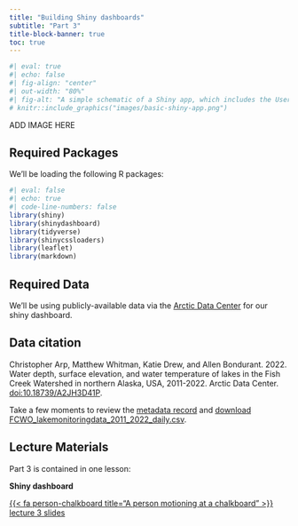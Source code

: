 ```yaml
---
title: "Building Shiny dashboards"
subtitle: "Part 3"
title-block-banner: true
toc: true
---
```


```r
#| eval: true 
#| echo: false
#| fig-align: "center"
#| out-width: "80%" 
#| fig-alt: "A simple schematic of a Shiny app, which includes the User Interface (UI, colored in blue) and the Server (colored in orange). The UI creates what the user will see and interact with, while the server builds the outputs that react and update based on user inputs."
# knitr::include_graphics("images/basic-shiny-app.png")
```

::: {.center-text .body-text-s .gray-text}
ADD IMAGE HERE
:::

## Required Packages

We'll be loading the following R packages: 

```r
#| eval: false
#| echo: true
#| code-line-numbers: false
library(shiny)
library(shinydashboard)
library(tidyverse)
library(shinycssloaders)
library(leaflet)
library(markdown)
```

## Required Data

We'll be using publicly-available data via the [Arctic Data Center](https://arcticdata.io/catalog) for our shiny dashboard.

::: {.callout-note icon=false}
## Data citation
Christopher Arp, Matthew Whitman, Katie Drew, and Allen Bondurant. 2022. Water depth, surface elevation, and water temperature of lakes in the Fish Creek Watershed in northern Alaska, USA, 2011-2022. Arctic Data Center. [doi:10.18739/A2JH3D41P](https://arcticdata.io/catalog/view/doi%3A10.18739%2FA2JH3D41P).
:::

Take a few moments to review the [metadata record](https://arcticdata.io/catalog/view/doi%3A10.18739%2FA2JH3D41P) and [download FCWO_lakemonitoringdata_2011_2022_daily.csv](https://arcticdata.io/metacat/d1/mn/v2/object/urn%3Auuid%3A73800a2e-7617-470a-83aa-b530a01f32e3).

## Lecture Materials

Part 3 is contained in one lesson:

::: {.center-text}
[**Shiny dashboard**]{.teal-text .body-text-m}

[{{< fa person-chalkboard title="A person motioning at a chalkboard" >}} lecture 3 slides](slides/part3-shiny-dashboard-slides.qmd){.btn role="button" target="_blank"} 
:::

